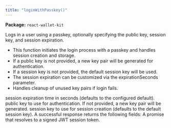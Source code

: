```yaml
---
title: "loginWithPasskey()"
---
```



<p><strong>Package:</strong> <code>react-wallet-kit</code></p>

<H3Bordered text="Overview" />

Logs in a user using a passkey, optionally specifying the public key, session key, and session expiration.

<ul>
  <li>This function initiates the login process with a passkey and handles session creation and storage.</li>
  <li>If a public key is not provided, a new key pair will be generated for authentication.</li>
  <li>If a session key is not provided, the default session key will be used.</li>
  <li>The session expiration can be customized via the expirationSeconds parameter.</li>
  <li>Handles cleanup of unused key pairs if login fails.</li>
</ul>

<H3Bordered text="Parameters" />

<ParamField body="params" type='object' required={false} path="params" >
  <Expandable title="params details">
    <NestedParam parentKey="params" childKey="expirationSeconds" type='string' required={false}>
session expiration time in seconds (defaults to the configured default).
</NestedParam>
    <NestedParam parentKey="params" childKey="publicKey" type='string' required={false}>
public key to use for authentication. If not provided, a new key pair will be generated.
</NestedParam>
    <NestedParam parentKey="params" childKey="sessionKey" type='string' required={false}>
session key to use for session creation (defaults to the default session key).
</NestedParam>
  </Expandable>
</ParamField>

<H3Bordered text="Response" />
A successful response returns the following fields:

<ResponseField name="returns" type="string" required={true}>
  A promise that resolves to a signed JWT session token.
</ResponseField>
